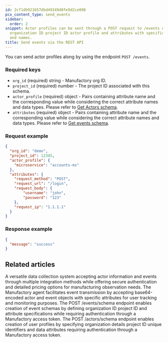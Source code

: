```yaml
---
id: 2cf1db921657dbd49349d0fe9d2ce098
pcx_content_type: send_events
sidebar:
  order: 2
snippet: Actor profiles can be sent through a POST request to /events endpoint requiring
  organization ID project ID actor profile and attributes with specific data types
  and names.
title: Send events via the REST API
---
```


You can send actor profiles along by using the endpoint `POST /events`.

### Required keys

- `org_id` (required) string - Manufactory org ID.
- `project_id` (required) number - The project ID associated with this schema.
- `actor_profile` (required) object - Pairs containing attribute name and the corresponding value while considering the correct attribute names and data types. Please refer to [Get Actors schema](/products/manufactory/actors/get_schema/).
- `attributes` (required) object - Pairs containing attribute name and the corresponding value while considering the correct attribute names and data types. Please refer to [Get events schema](/products/manufactory/events/get_schema/).
### Request example
```json
{
  "org_id": "demo",
  "project_id": 12345,
  "actor_profile": {
    "microservice": "accounts-ms"
  },
  "attributes": {
    "request_method": "POST",
    "request_url": "/login",
    "request_body": {
        "username": "john",
        "password": "123"
    },
    "request_ip": "1.1.1.1"
  }
}
```

### Response example

```json
{
  "message": "success"
}
```


## Related articles
<CardGrid>
<LinkTitleCard header="<b>Collector > Collecting events via REST API</b>" href="/products/manufactory/collector/rest_api/" > A versatile data collection system accepting actor information and events through multiple integration methods while offering secure authentication and detailed pricing options for manufacturing observation needs. </LinkTitleCard>
<LinkTitleCard header="<b>Agent > Send events via the CLI agent</b>" href="/products/manufactory/collector/agent/send_events/" > The Manufactory agent facilitates event transmission by accepting base64-encoded actor and event objects with specific attributes for user tracking and monitoring purposes. </LinkTitleCard>
<LinkTitleCard header="<b>Events > Create events schema</b>" href="/products/manufactory/events/create_schema/" > The POST /events/schema endpoint enables creation of event schemas by defining organization ID project ID and attribute specifications while requiring authentication through a Manufactory access token. </LinkTitleCard>
<LinkTitleCard header="<b>Actors > Create actors schema</b>" href="/products/manufactory/actors/create_schema/" > The POST /actors/schema endpoint enables creation of user profiles by specifying organization details project ID unique identifiers and data attributes requiring authentication through a Manufactory access token. </LinkTitleCard>
</CardGrid>